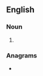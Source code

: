{{also|put-downs|put downs}}
==English==

===Noun===
{{head|en|noun form}}

# {{plural of|en|putdown}}

===Anagrams===
* {{anagrams|en|a=dnopstuw|puts down}}